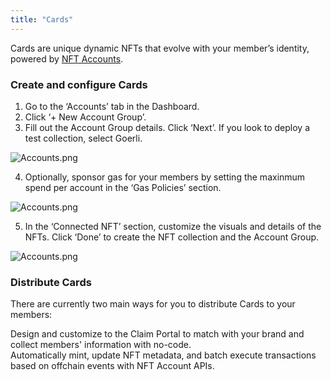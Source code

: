 ```yaml
---
title: "Cards"
---
```


Cards are unique dynamic NFTs that evolve with your member’s identity, powered by [NFT Accounts](/nft-accounts/overview). 

### Create and configure Cards

1. Go to the ‘Accounts’ tab in the Dashboard.
2. Click ‘+ New Account Group’.
3. Fill out the Account Group details. Click ‘Next’.
<Info>If you look to deploy a test collection, select Goerli.</Info>

![Accounts.png](https://station-images.nyc3.digitaloceanspaces.com/fe791874-a65e-4b97-be8b-9203bb4c0596.png)

4. Optionally, sponsor gas for your members by setting the maxinmum spend per account in the ‘Gas Policies’ section.

![Accounts.png](https://station-images.nyc3.digitaloceanspaces.com/66758136-44ae-4f5c-9565-8c817f4a56b1.png)

5. In the ‘Connected NFT’ section, customize the visuals and details of the NFTs. Click ‘Done’ to create the NFT collection and the Account Group.

![Accounts.png](https://station-images.nyc3.digitaloceanspaces.com/bad9cd44-dfce-4c48-9f77-a3bdb623ff89.png)

### Distribute Cards

There are currently two main ways for you to distribute Cards to your members:

<CardGroup cols={2}>
  <Card
    title="Branded Claim Portal"
    icon="image"
    iconType="solid"
    href="/nft-accounts/claim-portal"
  >
    <div style={{ paddingTop: "8px", fontSize: "14px" }}>
      Design and customize to the Claim Portal to match with your brand and collect members' information with no-code. 
    </div>
  </Card>
  <Card
    title="API"
    icon="terminal"
    iconType="solid"
    href="/nft-accounts/api"
  >
    <div style={{ paddingTop: "8px", fontSize: "14px" }}>
      Automatically mint, update NFT metadata, and batch execute transactions based on offchain events with NFT Account APIs.  
    </div>
  </Card>
</CardGroup>